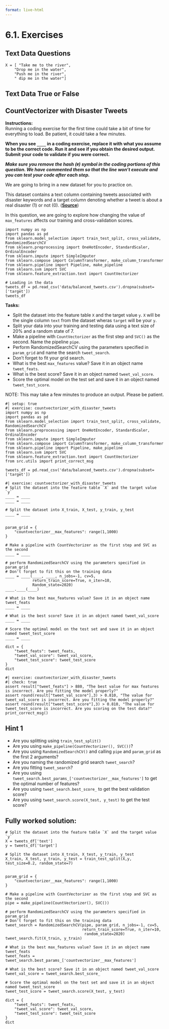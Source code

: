 ```yaml
---
format: live-html
---
```


<script src='../../src/quiz.js'></script>

# 6.1. Exercises

## Text Data Questions

```
X = [ "Take me to the river",
    "Drop me in the water",
    "Push me in the river",
    " dip me in the water"]

```

<div id='mcq1'></div>
<script>
    generateQuiz(
        'mcq1',
        'Question 1',
        'What is the size of the vocabulary for the examples above?',
        {
        '20': 'This is the total number of words.',
        '5': 'This is for the first observation only.',
        '10': 'Got it!',
        '11': 'Are you counting a word twice?',
        },
        '10',
    );
</script>

<div id='mcq2'></div>
<script>
    generateQuiz(
        'mcq2',
        'Question 2',
        'Which of the following is not a hyperparameter of <code>CountVectorizer()</code>?',
        {
        '<code>binary</code>': 'This is a hyperparameter of <code>CountVectorizer()</code>.',
        '<code>max_features</code>': 'This is a hyperparameter of <code>CountVectorizer()</code>.',
        '<code>vocab</code>': 'This is not a hyperparameter!',
        '<code>ngram_range</code>': 'This is a hyperparameter of <code>CountVectorizer()</code>.',
        },
        '<code>vocab</code>',
    );
</script>

## Text Data True or False

<div id='mcq3'></div>
<script>
    generateQuiz(
        'mcq3',
        'Question 1',
        'As you increase the value for the <code>max_features</code> hyperparameter of <code>CountVectorizer</code>, the training score is likely to go up.',
        {
        'True': 'Great! The model is becoming more complex.',
        'False': 'Increasing the value of <code>max_features</code> means we include each and every word from the training data in the dictionary and the training score is likely to go up.',
        },
        'True',
    );
</script>

<div id='mcq4'></div>
<script>
    generateQuiz(
        'mcq4',
        'Question 2',
        'If we encounter a word in the validation or the test split that’s not available in the training data, we’ll get an error.',
        {
        'True': 'If the word isn’t in the dictionary, we would just ignore the word.',
        'False': '',
        },
        'False',
    );
</script>


## CountVectorizer with Disaster Tweets

**Instructions:**    
Running a coding exercise for the first time could take a bit of time for everything to load.  Be patient, it could take a few minutes. 

**When you see `____` in a coding exercise, replace it with what you assume to be the correct code.  Run it and see if you obtain the desired output.  Submit your code to validate if you were correct.**

_**Make sure you remove the hash (`#`) symbol in the coding portions of this question.  We have commented them so that the line won't execute and you can test your code after each step.**_

We are going to bring in a new dataset for you to practice on. 

This dataset contains a text column containing tweets associated with disaster keywords and a target column denoting whether a tweet is about a real disaster (1) or not (0). (<a href="https://www.kaggle.com/vstepanenko/disaster-tweets" target="_blank"><b>Source</b></a>)

In this question, we are going to explore how changing the value of `max_features` affects our training and cross-validation scores.

```pyodide
import numpy as np
import pandas as pd
from sklearn.model_selection import train_test_split, cross_validate, RandomizedSearchCV
from sklearn.preprocessing import OneHotEncoder, StandardScaler, OrdinalEncoder
from sklearn.impute import SimpleImputer
from sklearn.compose import ColumnTransformer, make_column_transformer
from sklearn.pipeline import Pipeline, make_pipeline
from sklearn.svm import SVC
from sklearn.feature_extraction.text import CountVectorizer

# Loading in the data
tweets_df = pd.read_csv('data/balanced_tweets.csv').dropna(subset=['target'])
tweets_df
```

**Tasks:**

- Split the dataset into the feature table `X` and the target value `y`. `X` will be the single column `text` from the dataset wheras `target` will be your `y`. 
- Split your data into your training and testing data using a text size of 20% and a random state of 7. 
- Make a pipeline with `CountVectorizer` as the first step and `SVC()` as the second. Name the pipeline `pipe`. 
- Perform RandomizedSearchCV using the parameters specified in `param_grid` and name the search `tweet_search`.
- Don't forget to fit your grid search.
- What is the best `max_features` value? Save it in an object name `tweet_feats`.
- What is the best score? Save it in an object named `tweet_val_score`.
- Score the optimal model on the test set and save it in an object named `tweet_test_score`.

NOTE: This may take a few minutes to produce an output. Please be patient.

```pyodide
#| setup: true
#| exercise: countvectorizer_with_disaster_tweets
import numpy as np
import pandas as pd
from sklearn.model_selection import train_test_split, cross_validate, RandomizedSearchCV
from sklearn.preprocessing import OneHotEncoder, StandardScaler, OrdinalEncoder
from sklearn.impute import SimpleImputer
from sklearn.compose import ColumnTransformer, make_column_transformer
from sklearn.pipeline import Pipeline, make_pipeline
from sklearn.svm import SVC
from sklearn.feature_extraction.text import CountVectorizer
from src.utils import print_correct_msg

tweets_df = pd.read_csv('data/balanced_tweets.csv').dropna(subset=['target'])
```


```pyodide
#| exercise: countvectorizer_with_disaster_tweets
# Split the dataset into the feature table `X` and the target value `y`
____ = ____
____ = ____

# Split the dataset into X_train, X_test, y_train, y_test 
____ = ____


param_grid = {
    "countvectorizer__max_features": range(1,1000)
}

# Make a pipeline with CountVectorizer as the first step and SVC as the second 
____ = ____

# perform RandomizedSearchCV using the parameters specified in param_grid
# Don't forget to fit this on the training data
____ = ____(____, ____, n_jobs=-1, cv=5,
            return_train_score=True, n_iter=10,
            Random_state=2020)
____.____(____)

# What is the best max_features value? Save it in an object name tweet_feats
____ = ____

# What is the best score? Save it in an object named tweet_val_score
____ = ____

# Score the optimal model on the test set and save it in an object named tweet_test_score
____ = ____

dict = {
    "tweet_feats": tweet_feats,
    "tweet_val_score": tweet_val_score,
    "tweet_test_score": tweet_test_score
}
dict
```

```pyodide
#| exercise: countvectorizer_with_disaster_tweets
#| check: true
assert result["tweet_feats"] > 880, "The best value for max features is incorrect. Are you fitting the model properly?"
assert round(result["tweet_val_score"],3) > 0.810, "The value for tweet_val_score is incorrect. Are you fitting the model properly?"
assert round(result["tweet_test_score"],3) > 0.810, "The value for tweet_test_score is incorrect. Are you scoring on the test data?"
print_correct_msg()
```

:::: { .hint exercise="countvectorizer_with_disaster_tweets"}
::: { .callout-note collapse="false"}

## Hint 1

- Are you splitting using `train_test_split()`
- Are you using `make_pipeline(CountVectorizer(), SVC())`?
- Are you using `RandomizedSearchCV()` and calling `pipe` and `param_grid` as the first 2 arguments?
- Are you naming the randomized grid search `tweet_search`?
- Are you fitting `tweet_search`?
- Are you using `tweet_search.best_params_['countvectorizer__max_features']` to get the optimal number of features?
- Are you using `tweet_search.best_score_` to get the best validation score?
- Are you using `tweet_search.score(X_test, y_test)` to get the test score?

:::
::::

:::: { .solution exercise="countvectorizer_with_disaster_tweets" }
::: { .callout-tip collapse="false"}

## Fully worked solution:

```pyodide
# Split the dataset into the feature table `X` and the target value `y`
X = tweets_df['text']
y = tweets_df['target']

# Split the dataset into X_train, X_test, y_train, y_test 
X_train, X_test, y_train, y_test = train_test_split(X,y, test_size=0.2, random_state=7)


param_grid = {
    "countvectorizer__max_features": range(1,1000)
}

# Make a pipeline with CountVectorizer as the first step and SVC as the second 
pipe = make_pipeline(CountVectorizer(), SVC())

# perform RandomizedSearchCV using the parameters specified in param_grid
# Don't forget to fit this on the training data
tweet_search = RandomizedSearchCV(pipe, param_grid, n_jobs=-1, cv=5,
                                  return_train_score=True, n_iter=10,
                                   random_state=2020)
tweet_search.fit(X_train, y_train)

# What is the best max_features value? Save it in an object name tweet_feats
tweet_feats = tweet_search.best_params_['countvectorizer__max_features']

# What is the best score? Save it in an object named tweet_val_score
tweet_val_score = tweet_search.best_score_

# Score the optimal model on the test set and save it in an object named tweet_test_score
tweet_test_score = tweet_search.score(X_test, y_test)

dict = {
    "tweet_feats": tweet_feats,
    "tweet_val_score": tweet_val_score,
    "tweet_test_score": tweet_test_score
}
dict
```

:::
::::
